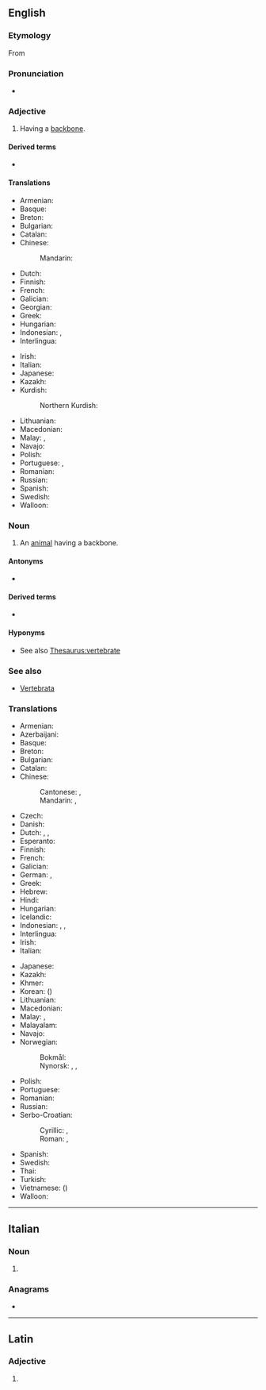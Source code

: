==English==

===Etymology===
From {{etyl|la|en}} {{m|la|vertebra||joint}}

===Pronunciation===
* {{IPA|en|/ˈvɛɹ.tɪ.bɹeɪt/}}

===Adjective===
{{en-adj|-}}

# Having a [[backbone]].

====Derived terms====
* {{l|en|megavertebrate}}

====Translations====
{{trans-top|having a backbone}}
* Armenian: {{t+|hy|ողնաշարավոր|sc=Armn}}
* Basque: {{t|eu|ornodun}}
* Breton: {{t+|br|mellkeinek}}
* Bulgarian: {{t|bg|гръбначен}}
* Catalan: {{t+|ca|vertebrat}}
* Chinese:
*: Mandarin: {{t+|cmn|椎骨|tr=zhuīgǔ de|alt=椎骨的|sc=Hani}}
* Dutch: {{t+|nl|gewerveld}}
* Finnish: {{t+|fi|selkärankainen}}
* French: {{t+|fr|vertébré}}
* Galician: {{t+|gl|vertebrado|m}}
* Georgian: {{t|ka|ხერხემლიანი|sc=Geor}}
* Greek: {{t+|el|σπονδυλωτός}}
* Hungarian: {{t+|hu|gerinces}}
* Indonesian: {{t|id|bertulang belakang}}, {{t+|id|vertebrata}}
* Interlingua: {{t|ia|vertebrate}}
{{trans-mid}}
* Irish: {{t|ga|veirteabrach}}
* Italian: {{t+|it|vertebrato}}
* Japanese: {{t+|ja|脊椎|tr=せきつい, sekitsui}}
* Kazakh: {{t|kk|омыртқалы}}
* Kurdish:
*: Northern Kurdish: {{t|kmr|birrbirredar|n}}
* Lithuanian: {{t+|lt|stuburinis|m}}
* Macedonian: {{t|mk|’рбетнички|m}}
* Malay: {{t|ms|bertulang belakang}}, {{t|ms|vertebrat}}
* Navajo: {{t|nv|bíígháán dahólónígíí}}
* Polish: {{t+|pl|kręgowiec|m}}
* Portuguese: {{t+|pt|vertebrado|m}}, {{t|pt|vertebrada|f}}
* Romanian: {{t+|ro|vertebrat}}
* Russian: {{t+|ru|позвоно́чный}}
* Spanish: {{t+|es|vertebrado}}
* Swedish: {{t+|sv|ryggradsdjur|n}}
* Walloon: {{t+|wa|cronzoxhî}}
{{trans-bottom}}

===Noun===
{{en-noun}}

# An [[animal]] having a backbone.

====Antonyms====
* {{l|en|invertebrate}}

====Derived terms====
* {{l|en|megavertebrate}}

====Hyponyms====
* See also [[Thesaurus:vertebrate]]

===See also===
* [[Vertebrata]]

===Translations===
{{trans-top|an animal having a backbone}}
* Armenian: {{t+|hy|ողնաշարավոր|sc=Armn}}
* Azerbaijani: {{t|az|onurğalı}}
* Basque: {{t|eu|ornodun}}
* Breton: {{t|br|mellkeineg|m}}
* Bulgarian: {{t+|bg|гръбначно|n}}
* Catalan: {{t+|ca|vertebrat}}
* Chinese:
*: Cantonese: {{t|yue|脊椎動物|sc=Hani}}, {{t|yue|脊椎动物|tr=zek3 zeoi1 dung6 mat6|sc=Hani}}
*: Mandarin: {{t+|cmn|脊椎動物|sc=Hani}}, {{t+|cmn|脊椎动物|tr=jǐzhuī dòngwù|sc=Hani}}
* Czech: {{t+|cs|obratlovec|m}}
* Danish: {{t|da|hvirveldyr|n}}
* Dutch: {{t+|nl|gewervelde}}, {{t|nl|werveldier|n}}, {{t+|nl|vertebraat|m}}
* Esperanto: {{t|eo|vertebrulo}}
* Finnish: {{t+|fi|selkärankainen}}
* French: {{t+|fr|vertébré|m}}
* Galician: {{t+|gl|vertebrado|m}}
* German: {{t+|de|Wirbeltier|n}}, {{t|de|Vertebrat}} {{q|often in plural}}
* Greek: {{t+|el|σπονδυλωτό|n|sc=Grek}}
* Hebrew: {{t+|he|חולייתן|m|tr=ḥulyetán|alt=חֻלְיְתָן}}
* Hindi: {{t|hi|कशेरुकी जीव}}
* Hungarian: {{t+|hu|gerinces}}
* Icelandic: {{t|is|hryggleysingjar}}
* Indonesian: {{t+|id|vertebrata}}, {{t|id|hewan vertebrata}}, {{t|id|hewan bertulang belakang}}
* Interlingua: {{t|ia|vertebrato}}
* Irish: {{t|ga|veirteabrach|m}}
* Italian: {{t+|it|vertebrato}}
{{trans-mid}}
* Japanese: {{t+|ja|脊椎動物|tr=せきついどうぶつ, sekitsui dōbutsu}}
* Kazakh: {{t|kk|омыртқалы}}
* Khmer: {{t|km|សត្វឆ្អឹងកង|tr=sat che eng kong|sc=Khmr}}
* Korean: {{t+|ko|척추동물}} ({{t+|ko|脊椎動物}})
* Lithuanian: {{t+|lt|stuburinis|m}}
* Macedonian: {{t|mk|’р́бетник|m}}
* Malay: {{t|ms|haiwan vertebrat}}, {{t|ms|vertebrat}}
* Malayalam: {{t|ml|കശേരുകി}}
* Navajo: {{t|nv|naaldeehii bitsʼin dahólónígíí}}
* Norwegian:
*: Bokmål: {{t+|nb|virveldyr|n}}
*: Nynorsk: {{t|nn|virveldyr|n}}, {{t|nn|ryggradsdyr|n}}, {{t|nn|ryggbeinsdyr|n}}
* Polish: {{t+|pl|kręgowiec|m}}
* Portuguese: {{t+|pt|vertebrado|m}}
* Romanian: {{t+|ro|vertebrat|n}}
* Russian: {{t+|ru|позвоно́чное|n}}
* Serbo-Croatian:
*: Cyrillic: {{t|sh|краљешњак|m|alt=крáљешњак|sc=Cyrl}}, {{t|sh|кичмењак|m|sc=Cyrl}}
*: Roman: {{t|sh|králješnjak|m}}, {{t|sh|kičmenjak|m}}
* Spanish: {{t+|es|vertebrado}}
* Swedish: {{t+|sv|ryggradsdjur|n}}
* Thai: {{t|th|สัตว์มีกระดูกสันหลัง}}
* Turkish: {{t+|tr|omurgalı}}
* Vietnamese: {{t|vi|động vật có xương sống}} ({{t|vi|[[動物]][[𣎏]][[𩩪𦡠]]}})
* Walloon: {{t+|wa|cronzoxhî}}
{{trans-bottom}}

----

==Italian==

===Noun===
{{head|it|noun form|g=f}}

# {{plural of|it|vertebrato}}

===Anagrams===
* {{anagrams|it|a=abeeerrttv|brevettare|brevetterà}}

----

==Latin==

===Adjective===
{{la-adj-form|vertebrāte}}

# {{inflection of|la|vertebrātus||voc|m|s}}